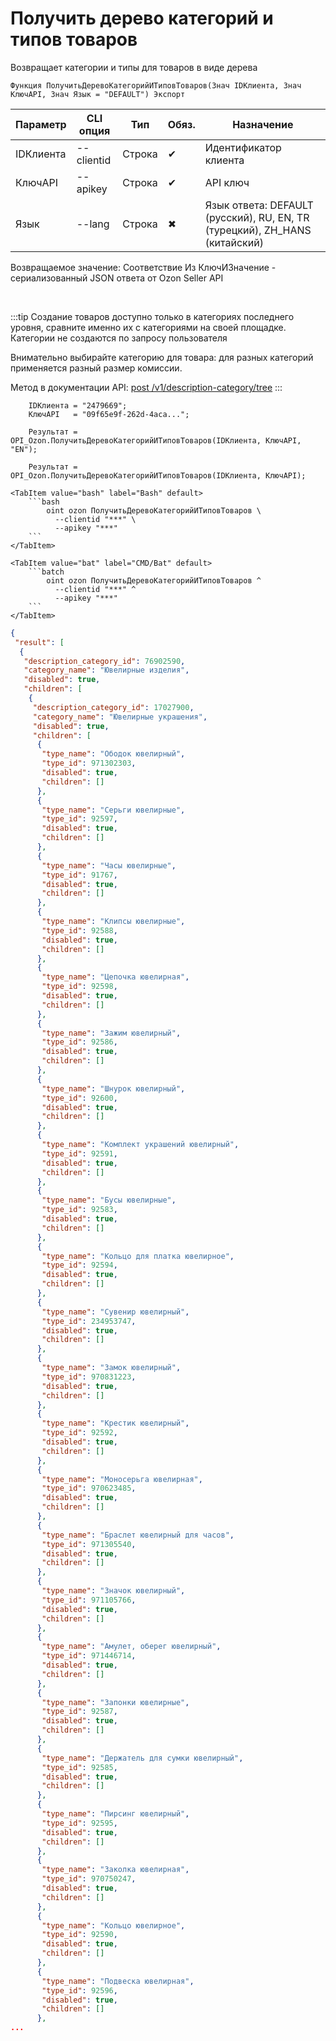 ﻿---
sidebar_position: 1
description: Получить дерево категорий и типов товаров и другие функции для работы с Ozon в Открытом пакете интеграций - бесплатной open-source библиотеке интеграций для 1С:Предприятие 8, OneScript и CLI
keywords: [1C, 1С, 1С:Предприятие, 1С:Предприятие 8.3, API, Интеграция, Сервисы, Обмен, OneScript, CLI, Ozon]
---


# Получить дерево категорий и типов товаров
 Возвращает категории и типы для товаров в виде дерева



`Функция ПолучитьДеревоКатегорийИТиповТоваров(Знач IDКлиента, Знач КлючAPI, Знач Язык = "DEFAULT") Экспорт`

  | Параметр | CLI опция | Тип | Обяз. | Назначение |
  |-|-|-|-|-|
  | IDКлиента | --clientid | Строка | &#x2714; | Идентификатор клиента |
  | КлючAPI | --apikey | Строка | &#x2714; | API ключ |
  | Язык | --lang | Строка | &#x2716; | Язык ответа: DEFAULT (русский), RU, EN, TR (турецкий), ZH_HANS (китайский) |

  
  Возвращаемое значение:   Соответствие Из КлючИЗначение - сериализованный JSON ответа от Ozon Seller API

<br/>

:::tip
Создание товаров доступно только в категориях последнего уровня, сравните именно их с категориями на своей площадке. Категории не создаются по запросу пользователя

Внимательно выбирайте категорию для товара: для разных категорий применяется разный размер комиссии.

Метод в документации API: [post /v1/description-category/tree](https://docs.ozon.ru/api/seller/#operation/DescriptionCategoryAPI_GetTree)
:::
<br/>


```bsl title="Пример использования для 1С:Предприятие/OneScript"
    IDКлиента = "2479669";
    КлючAPI   = "09f65e9f-262d-4aca...";

    Результат = OPI_Ozon.ПолучитьДеревоКатегорийИТиповТоваров(IDКлиента, КлючAPI, "EN");

    Результат = OPI_Ozon.ПолучитьДеревоКатегорийИТиповТоваров(IDКлиента, КлючAPI);
```
    

 <Tabs>
  
    <TabItem value="bash" label="Bash" default>
        ```bash
            oint ozon ПолучитьДеревоКатегорийИТиповТоваров \
              --clientid "***" \
              --apikey "***"
        ```
    </TabItem>
  
    <TabItem value="bat" label="CMD/Bat" default>
        ```batch
            oint ozon ПолучитьДеревоКатегорийИТиповТоваров ^
              --clientid "***" ^
              --apikey "***"
        ```
    </TabItem>
</Tabs>


```json title="Результат"
{
 "result": [
  {
   "description_category_id": 76902590,
   "category_name": "Ювелирные изделия",
   "disabled": true,
   "children": [
    {
     "description_category_id": 17027900,
     "category_name": "Ювелирные украшения",
     "disabled": true,
     "children": [
      {
       "type_name": "Ободок ювелирный",
       "type_id": 971302303,
       "disabled": true,
       "children": []
      },
      {
       "type_name": "Серьги ювелирные",
       "type_id": 92597,
       "disabled": true,
       "children": []
      },
      {
       "type_name": "Часы ювелирные",
       "type_id": 91767,
       "disabled": true,
       "children": []
      },
      {
       "type_name": "Клипсы ювелирные",
       "type_id": 92588,
       "disabled": true,
       "children": []
      },
      {
       "type_name": "Цепочка ювелирная",
       "type_id": 92598,
       "disabled": true,
       "children": []
      },
      {
       "type_name": "Зажим ювелирный",
       "type_id": 92586,
       "disabled": true,
       "children": []
      },
      {
       "type_name": "Шнурок ювелирный",
       "type_id": 92600,
       "disabled": true,
       "children": []
      },
      {
       "type_name": "Комплект украшений ювелирный",
       "type_id": 92591,
       "disabled": true,
       "children": []
      },
      {
       "type_name": "Бусы ювелирные",
       "type_id": 92583,
       "disabled": true,
       "children": []
      },
      {
       "type_name": "Кольцо для платка ювелирное",
       "type_id": 92594,
       "disabled": true,
       "children": []
      },
      {
       "type_name": "Сувенир ювелирный",
       "type_id": 234953747,
       "disabled": true,
       "children": []
      },
      {
       "type_name": "Замок ювелирный",
       "type_id": 970831223,
       "disabled": true,
       "children": []
      },
      {
       "type_name": "Крестик ювелирный",
       "type_id": 92592,
       "disabled": true,
       "children": []
      },
      {
       "type_name": "Моносерьга ювелирная",
       "type_id": 970623485,
       "disabled": true,
       "children": []
      },
      {
       "type_name": "Браслет ювелирный для часов",
       "type_id": 971305540,
       "disabled": true,
       "children": []
      },
      {
       "type_name": "Значок ювелирный",
       "type_id": 971105766,
       "disabled": true,
       "children": []
      },
      {
       "type_name": "Амулет, оберег ювелирный",
       "type_id": 971446714,
       "disabled": true,
       "children": []
      },
      {
       "type_name": "Запонки ювелирные",
       "type_id": 92587,
       "disabled": true,
       "children": []
      },
      {
       "type_name": "Держатель для сумки ювелирный",
       "type_id": 92585,
       "disabled": true,
       "children": []
      },
      {
       "type_name": "Пирсинг ювелирный",
       "type_id": 92595,
       "disabled": true,
       "children": []
      },
      {
       "type_name": "Заколка ювелирная",
       "type_id": 970750247,
       "disabled": true,
       "children": []
      },
      {
       "type_name": "Кольцо ювелирное",
       "type_id": 92590,
       "disabled": true,
       "children": []
      },
      {
       "type_name": "Подвеска ювелирная",
       "type_id": 92596,
       "disabled": true,
       "children": []
      },
...
```
